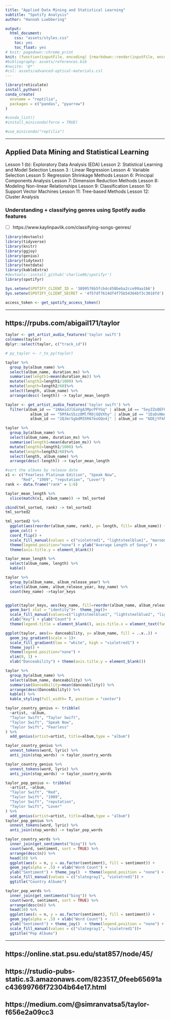 ```yaml
---
title: "Applied Data Mining and Statistical Learning"
subtitle: "Spotify Analysis" 
author: "Hannah Luebbering"

output: 
  html_document: 
    css: "assets/styles.css"
    toc: yes
    toc_float: yes
# knit: pagedown::chrome_print
knit: (function(inputFile, encoding) {rmarkdown::render(inputFile, encoding = encoding, output_dir = "docs") })
#bibliography: assets/references.bib
#nocite: '@*'
#csl: assets/advanced-optical-materials.csl
---
```



```r
library(reticulate)
install_python()
conda_create(
  envname = "reptilia",
  packages = c("pandas", "pyarrow")
)

#conda_list()
#install_miniconda(force = TRUE)

#use_miniconda("reptilia")
```


---------------------------------------


## Applied Data Mining and Statistical Learning


Lesson 1 (b): Exploratory Data Analysis (EDA)
Lesson 2: Statistical Learning and Model Selection
Lesson 3 : Linear Regression
Lesson 4: Variable Selection
Lesson 5: Regression Shrinkage Methods
Lesson 6: Principal Components Analysis
Lesson 7: Dimension Reduction Methods
Lesson 8: Modeling Non-linear Relationships
Lesson 9: Classification
Lesson 10: Support Vector Machines
Lesson 11: Tree-based Methods
Lesson 12: Cluster Analysis


### Understanding + classifying genres using Spotify audio features


- [ ] https://www.kaylinpavlik.com/classifying-songs-genres/



```r
library(devtools)
library(tidyverse)
library(knitr)
library(ggjoy)
library(genius)
library(tidytext)
library(textdata)
library(kableExtra)
#devtools::install_github('charlie86/spotifyr')
library(spotifyr)

Sys.setenv(SPOTIFY_CLIENT_ID = '3899576b5fcb4c458beba2cce99aa1b6')
Sys.setenv(SPOTIFY_CLIENT_SECRET = '4f57df7614df4f75b54364bf3c3018fd')

access_token <- get_spotify_access_token()
```




---------------------------------------


## https://rpubs.com/abigail171/taylor


```r
taylor <- get_artist_audio_features('taylor swift')
colnames(taylor)
dplyr::select(taylor, c("track_id"))

# py_taylor <- r_to_py(taylor)
```





```r
taylor %>% 
  group_by(album_name) %>% 
  select(album_name, duration_ms) %>% 
  summarise(length1=mean(duration_ms)) %>% 
  mutate(length2=length1/1000) %>% 
  mutate(length=length2/60)%>% 
  select(length, album_name) %>% 
  arrange(desc(-length)) -> taylor_mean_length
```


```r
taylor <- get_artist_audio_features('taylor swift') %>% 
  filter(album_id == "1NAmidJlEaVgA3MpcPFYGq" | album_id == "5eyZZoQEFQWRHkV2xgAeBw" | album_id == "43OpbkiiIxJO8ktIB777Nn" |
           album_id == "5MfAxS5zz8MlfROjGQVXhy" | album_id == "1EoDsNmgTLtmwe1BDAVxV5" |
           album_id == "2QJmrSgbdM35R67eoGQo4j" | album_id == "6DEjYFkNZh67HP7R9PSZvv")
```



```r
taylor %>% 
  group_by(album_name) %>% 
  select(album_name, duration_ms) %>% 
  summarise(length1=mean(duration_ms)) %>% 
  mutate(length2=length1/1000) %>% 
  mutate(length=length2/60)%>% 
  select(length, album_name) %>% 
  arrange(desc(-length)) -> taylor_mean_length

#sort the albums by release date
x1 <- c("Fearless Platinum Edition", "Speak Now",
       "Red", "1989", "reputation", "Lover")
rank <- data.frame("rank" = 1:6)


```



```r
taylor_mean_length %>%
  slice(match(x1, album_name)) -> tml_sorted

cbind(tml_sorted, rank) -> tml_sorted2
tml_sorted2
```




```r
tml_sorted2 %>%
  ggplot(aes(reorder(album_name, rank), y= length, fill= album_name)) +
  geom_col() +
  coord_flip() +
  scale_fill_manual(values = c("violetred1", "lightsteelblue1", "maroon", "violetred3", "mediumvioletred", "lightsteelblue2", "lightsteelblue3")) + theme_joy() +
  theme(legend.position="none") + ylab("Average Length of Songs") +
  theme(axis.title.y = element_blank())

taylor_mean_length %>% 
  select(album_name, length) %>% 
  kable()
```


```r
taylor %>% 
  group_by(album_name, album_release_year) %>% 
  select(album_name, album_release_year, key_name) %>%
  count(key_name) ->taylor_keys


ggplot(taylor_keys, aes(key_name, fill=reorder(album_name, album_release_year), y = n))+
  geom_bar( stat = "identity")+  theme_joy()+
  scale_fill_manual(values=c("lightsteelblue1", "lightsteelblue2", "lightsteelblue3", "maroon", "violetred3", "mediumvioletred","violetred1")) +
  xlab("Key") + ylab("Count") +
  theme(legend.title = element_blank(), axis.title.x = element_text(family = ))
```



```r
ggplot(taylor, aes(x= danceability, y= album_name, fill = ..x..)) +
  geom_joy_gradient(scale = 1)+
  scale_fill_gradient(low = "white", high = "violetred1") +
  theme_joy() +
  theme(legend.position="none") +
  xlim(0, 1) +
  xlab("Danceability") + theme(axis.title.y = element_blank())
```



```r
taylor %>% 
  group_by(album_name) %>% 
  select(album_name, danceability) %>% 
  summarise(DanceAbility=mean(danceability)) %>% 
  arrange(desc(DanceAbility)) %>% 
  kable() %>% 
  kable_styling(full_width= T, position = "center") 
```








```r
taylor_country_genius <- tribble(
  ~artist, ~album,
  "Taylor Swift", "Taylor Swift",
  "Taylor Swift", "Speak Now",
  "Taylor Swift", "Fearless"
) %>%
  add_genius(artist=artist, title=album,type = "album")

```
```r
taylor_country_genius %>% 
  unnest_tokens(word, lyric) %>% 
  anti_join(stop_words) -> taylor_country_words
```



```r
taylor_country_genius %>% 
  unnest_tokens(word, lyric) %>% 
  anti_join(stop_words) -> taylor_country_words

taylor_pop_genius <- tribble(
  ~artist, ~album,
  "Taylor Swift", "Red",
  "Taylor Swift", "1989",
  "Taylor Swift", "reputation",
  "Taylor Swift", "Lover"
) %>%
  add_genius(artist=artist, title=album,type = "album")
taylor_pop_genius %>% 
  unnest_tokens(word, lyric) %>% 
  anti_join(stop_words) -> taylor_pop_words
```




```r
taylor_country_words %>% 
  inner_join(get_sentiments("bing")) %>% 
  count(word, sentiment, sort = TRUE) %>% 
  arrange(desc(n)) %>% 
  head(10) %>% 
  ggplot(aes(x = n, y = as.factor(sentiment), fill = sentiment)) + 
  geom_joy(alpha = .5) + xlab("Word Count") +
  ylab("Sentiment") + theme_joy()  + theme(legend.position = "none") +
  scale_fill_manual(values = c("slategray1", "violetred1")) +
  ggtitle("Country Albums")

taylor_pop_words %>% 
  inner_join(get_sentiments("bing")) %>% 
  count(word, sentiment, sort = TRUE) %>% 
  arrange(desc(n)) %>% 
  head(10) %>% 
  ggplot(aes(x = n, y = as.factor(sentiment), fill = sentiment)) + 
  geom_joy(alpha = .5) + xlab("Word Count") +
  ylab("Sentiment") + theme_joy()  + theme(legend.position = "none") +
  scale_fill_manual(values = c("slategray1", "violetred1"))+
  ggtitle("Pop Albums")
```





---------------------------------------

## https://online.stat.psu.edu/stat857/node/45/




## https://rstudio-pubs-static.s3.amazonaws.com/823517_0feeb65691ac43699766f72304b64e17.html


## https://medium.com/@simranvatsa5/taylor-f656e2a09cc3

